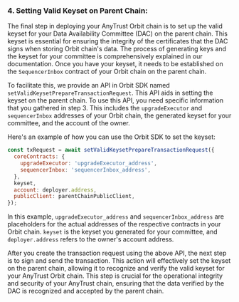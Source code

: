 ### 4. Setting Valid Keyset on Parent Chain:

The final step in deploying your AnyTrust Orbit chain is to set up the valid keyset for your Data Availability Committee (DAC) on the parent chain. This keyset is essential for ensuring the integrity of the certificates that the DAC signs when storing Orbit chain's data. The process of generating keys and the keyset for your committee is comprehensively explained in our documentation. Once you have your keyset, it needs to be established on the `SequencerInbox` contract of your Orbit chain on the parent chain.

To facilitate this, we provide an API in Orbit SDK named `setValidKeysetPrepareTransactionRequest`. This API aids in setting the keyset on the parent chain. To use this API, you need specific information that you gathered in step 3. This includes the `upgradeExecutor` and `sequencerInbox` addresses of your Orbit chain, the generated keyset for your committee, and the account of the owner.

Here's an example of how you can use the Orbit SDK to set the keyset:

```js
const txRequest = await setValidKeysetPrepareTransactionRequest({
  coreContracts: {
    upgradeExecutor: 'upgradeExecutor_address',
    sequencerInbox: 'sequencerInbox_address',
  },
  keyset,
  account: deployer.address,
  publicClient: parentChainPublicClient,
});
```

In this example, `upgradeExecutor_address` and `sequencerInbox_address` are placeholders for the actual addresses of the respective contracts in your Orbit chain. `keyset` is the keyset you generated for your committee, and `deployer.address` refers to the owner's account address.

After you create the transaction request using the above API, the next step is to sign and send the transaction. This action will effectively set the keyset on the parent chain, allowing it to recognize and verify the valid keyset for your AnyTrust Orbit chain. This step is crucial for the operational integrity and security of your AnyTrust chain, ensuring that the data verified by the DAC is recognized and accepted by the parent chain.
